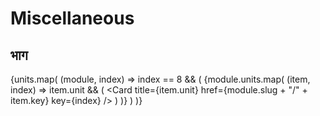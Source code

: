# Miscellaneous


## भाग
{units.map(
    (module, index) =>
    index == 8 && (
        <Cards>
            {module.units.map(
                (item, index) =>
                item.unit && (
                    <Card title={item.unit} href={module.slug + "/" + item.key} key={index} />
                )
            )}
        </Cards>
    )
)}